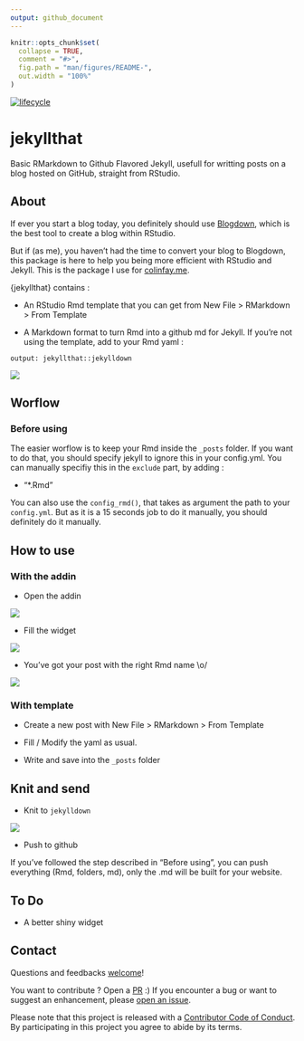 ```yaml
---
output: github_document
---
```


<!-- README.md is generated from README.Rmd. Please edit that file -->

```r
knitr::opts_chunk$set(
  collapse = TRUE,
  comment = "#>",
  fig.path = "man/figures/README-",
  out.width = "100%"
)
```

  [![lifecycle](https://img.shields.io/badge/lifecycle-experimental-orange.svg)](https://img.shields.io/badge/lifecycle-experimental-orange.svg)


# jekyllthat

Basic RMarkdown to Github Flavored Jekyll, usefull for writting posts on a blog hosted on GitHub, straight from RStudio. 

## About

If ever you start a blog today, you definitely should use [Blogdown](https://github.com/rstudio/blogdown), which is the best tool to create a blog within RStudio. 

But if (as me), you haven't had the time to convert your blog to Blogdown, this package is here to help you being more efficient with RStudio and Jekyll. This is the package I use for [colinfay.me](colinfay.me).

{jekyllthat} contains : 

+ An RStudio Rmd template that you can get from New File > RMarkdown > From Template

+ A Markdown format to turn Rmd into a github md for Jekyll. If you're not using the template, add to your Rmd yaml : 

`output: jekyllthat::jekylldown`

![](yaml.png)

## Worflow

### Before using 

The easier worflow is to keep your Rmd inside the `_posts` folder. If you want to do that, you should specify jekyll to ignore this in your config.yml. You can manually specifiy this in the `exclude` part, by adding : 

  - "*.Rmd"

You can also use the `config_rmd()`, that takes as argument the path to your `config.yml`. But as it is a 15 seconds job to do it manually, you should definitely do it manually. 

## How to use 

### With the addin 

+ Open the addin 

![](addin.png)

+ Fill the widget

![](new_post_gadget.png)

+ You've got your post with the right Rmd name \\o/

![](new_post_addin.png)

### With template

+ Create a new post with New File > RMarkdown > From Template 

+ Fill / Modify the yaml as usual. 

+ Write and save into the `_posts` folder

## Knit and send

+ Knit to `jekylldown`

![](knit_to_jekyll.png)

+ Push to github

If you've followed the step described in "Before using", you can push everything (Rmd, folders, md), only the .md will be built for your website. 

## To Do 

+ A better shiny widget

## Contact

Questions and feedbacks [welcome](mailto:contact@colinfay.me)!

You want to contribute ? Open a [PR](https://github.com/ColinFay/jekyllthat/pulls) :) If you encounter a bug or want to suggest an enhancement, please [open an issue](https://github.com/ColinFay/jekyllthat/issues).

Please note that this project is released with a [Contributor Code of Conduct](CONDUCT.md).
By participating in this project you agree to abide by its terms.
